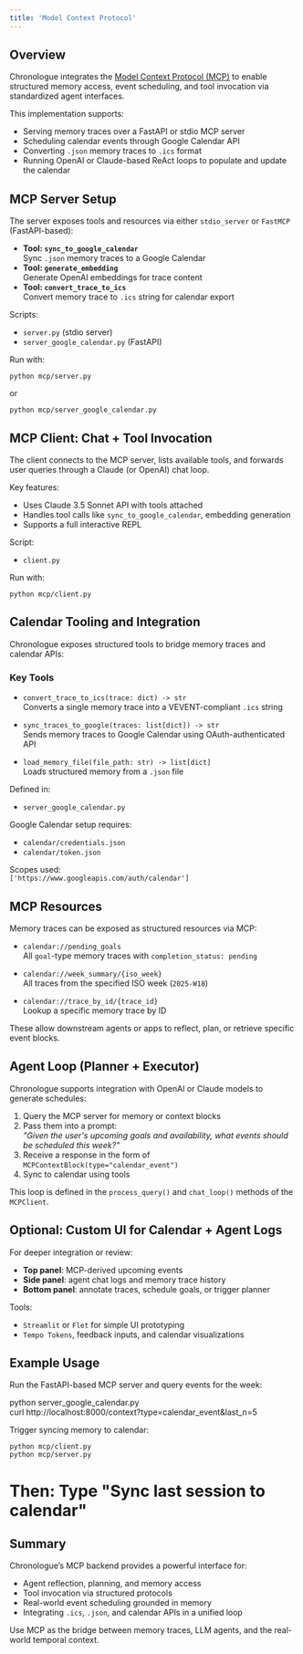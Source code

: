```yaml
---
title: 'Model Context Protocol'
---
```


## Overview

Chronologue integrates the [Model Context Protocol (MCP)](https://github.com/modelcontextprotocol) to enable structured memory access, event scheduling, and tool invocation via standardized agent interfaces.

This implementation supports:

- Serving memory traces over a FastAPI or stdio MCP server
- Scheduling calendar events through Google Calendar API
- Converting `.json` memory traces to `.ics` format
- Running OpenAI or Claude-based ReAct loops to populate and update the calendar

## MCP Server Setup

The server exposes tools and resources via either `stdio_server` or `FastMCP` (FastAPI-based):

- **Tool: `sync_to_google_calendar`**  
  Sync `.json` memory traces to a Google Calendar  
- **Tool: `generate_embedding`**  
  Generate OpenAI embeddings for trace content  
- **Tool: `convert_trace_to_ics`**  
  Convert memory trace to `.ics` string for calendar export  

Scripts:
- `server.py` (stdio server)
- `server_google_calendar.py` (FastAPI)

Run with:

```
python mcp/server.py  
```
or  

```
python mcp/server_google_calendar.py
```

## MCP Client: Chat + Tool Invocation

The client connects to the MCP server, lists available tools, and forwards user queries through a Claude (or OpenAI) chat loop.

Key features:
- Uses Claude 3.5 Sonnet API with tools attached
- Handles tool calls like `sync_to_google_calendar`, embedding generation
- Supports a full interactive REPL

Script:
- `client.py`

Run with:

```
python mcp/client.py 
```

## Calendar Tooling and Integration

Chronologue exposes structured tools to bridge memory traces and calendar APIs:

### Key Tools

- `convert_trace_to_ics(trace: dict) -> str`  
  Converts a single memory trace into a VEVENT-compliant `.ics` string

- `sync_traces_to_google(traces: list[dict]) -> str`  
  Sends memory traces to Google Calendar using OAuth-authenticated API

- `load_memory_file(file_path: str) -> list[dict]`  
  Loads structured memory from a `.json` file

Defined in:
- `server_google_calendar.py`

Google Calendar setup requires:
- `calendar/credentials.json`
- `calendar/token.json`

Scopes used:  
`['https://www.googleapis.com/auth/calendar']`

## MCP Resources

Memory traces can be exposed as structured resources via MCP:

- `calendar://pending_goals`  
  All `goal`-type memory traces with `completion_status: pending`

- `calendar://week_summary/{iso_week}`  
  All traces from the specified ISO week (`2025-W18`)

- `calendar://trace_by_id/{trace_id}`  
  Lookup a specific memory trace by ID

These allow downstream agents or apps to reflect, plan, or retrieve specific event blocks.

## Agent Loop (Planner + Executor)

Chronologue supports integration with OpenAI or Claude models to generate schedules:

1. Query the MCP server for memory or context blocks  
2. Pass them into a prompt:  
   _"Given the user's upcoming goals and availability, what events should be scheduled this week?"_  
3. Receive a response in the form of `MCPContextBlock(type="calendar_event")`
4. Sync to calendar using tools

This loop is defined in the `process_query()` and `chat_loop()` methods of the `MCPClient`.

## Optional: Custom UI for Calendar + Agent Logs

For deeper integration or review:

- **Top panel**: MCP-derived upcoming events  
- **Side panel**: agent chat logs and memory trace history  
- **Bottom panel**: annotate traces, schedule goals, or trigger planner  

Tools:
- `Streamlit` or `Flet` for simple UI prototyping  
- `Tempo Tokens`, feedback inputs, and calendar visualizations

## Example Usage

Run the FastAPI-based MCP server and query events for the week:

python server_google_calendar.py  
curl http://localhost:8000/context?type=calendar_event&last_n=5

Trigger syncing memory to calendar:

```
python mcp/client.py 
python mcp/server.py  
```

# Then: Type "Sync last session to calendar"

## Summary

Chronologue’s MCP backend provides a powerful interface for:

- Agent reflection, planning, and memory access  
- Tool invocation via structured protocols  
- Real-world event scheduling grounded in memory  
- Integrating `.ics`, `.json`, and calendar APIs in a unified loop

Use MCP as the bridge between memory traces, LLM agents, and the real-world temporal context.

